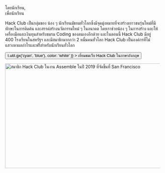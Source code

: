 
<Container variant="copy">

<Heading as="h1">
  โดยนักเรียน, <br />
  เพื่อนักเรียน
</Heading>

Hack Club เป็นกลุ่มของ น้อง ๆ นักเรียนมัธยมทั่วโลกซึ่งมีจุดมุ่งหมายที่จะสร้างเยาวชนรุ่นใหม่ที่มีทักษะในการคิดค้น และสรรค์สร้างนวัตกรรมใหม่ ๆ ในอนาคต โดยเราช่วยน้อง ๆ ในการสร้าง และให้เครื่องมือและเงินทุนสำหรับชมรม Coding ของตนเองอีกด้วย และในตอนนี้ Hack Club มีอยู่ 400 โรงเรียนในสหรัฐฯ และมีสมาชิกมากกว่า 2 หมื่นคนทั่วโลก
Hack Club เป็นองค์กรที่ไม่แสวงหาผลกำไรและฟรีสำหรับนักเรียนทั่วโลก

<p>
  <Button
    as="a"
    href="https://hackclub.com/?ref=th"
    variant="ctaLg"
    sx={{
      backgroundImage: t => t.util.gx('cyan', 'blue'),
      color: 'white'
    }}
  >
    เยี่ยมชมเว็บ Hack Club ในภาษาอังกฤษ
  </Button>
</p>

<img
  alt="สมาชิก Hack Club ในงาน Assemble ในปี 2019 ที่จัดขึ้นที่ San Francisco"
  src="https://cloud-lapsqbi7m-hack-club-bot.vercel.app/0assemble.jpg"
  width="512"
  height="341"
/>

</Container>
